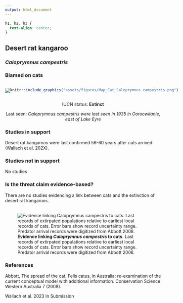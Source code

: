 ```yaml
---
output: html_document
---
```

```css
h1, h2, h3 {
  text-align: center;
}
```

## **Desert rat kangaroo**
### *Caloprymnus campestris*
### Blamed on cats

:::: {style="display: flex;"}

::: {}

[![](assets/photos/Caloprymnus campestris.png)](https://www.inaturalist.org/photos/136738?size=original)

:::

::: {}

:::

::: {}
  ```r
  knitr::include_graphics("assets/figures/Map_Cat_Caloprymnus campestris.png")
  ```
:::

::::

<center>
IUCN status: **Extinct**

Last seen: *Caloprymnus campestris were last seen in 1935 in Ooroowilanie, east of Lake Eyre*

</center>


### Studies in support

Desert rat kangaroos were last confirmed 56-60 years after cats arrived (Wallach et al. 202X).

### Studies not in support

No studies

### Is the threat claim evidence-based?

There are no studies evidencing a link between cats and the extinction of desert rat kangaroos.
<br>
<br>

![**Evidence linking *Caloprymnus campestris* to cats.** Last records of extirpated populations relative to earliest local records of cats. Error bars show record uncertainty range. Predator arrival records were digitized from Abbott 2008.](assets/figures/Main_Evidence_Cat_Caloprymnus campestris.png)

### References

Abbott, The spread of the cat, Felis catus, in Australia: re-examination of the current conceptual model with additional information. Conservation Science Western Australia 7 (2008).

Wallach et al. 2023 In Submission

